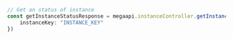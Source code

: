 ```typescript index.ts
// Get an status of instance
const getInstanceStatusResponse = megaapi.instanceController.getInstanceStatus({
    instanceKey: "INSTANCE_KEY"
})
```